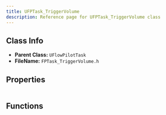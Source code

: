 ```yaml
---
title: UFPTask_TriggerVolume
description: Reference page for UFPTask_TriggerVolume class
---
```


## Class Info
- __Parent Class:__ `UFlowPilotTask`
- __FileName:__ `FPTask_TriggerVolume.h`
## Properties

```cpp
```
## Functions

